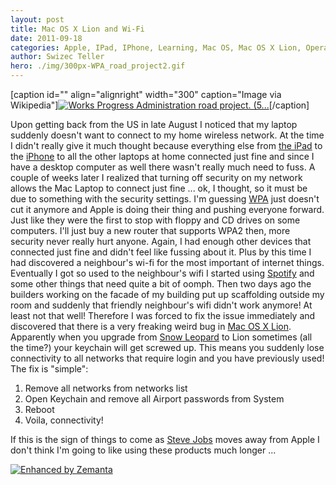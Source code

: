 ```yaml
---
layout: post
title: Mac OS X Lion and Wi-Fi
date: 2011-09-18
categories: Apple, IPad, IPhone, Learning, Mac OS, Mac OS X Lion, Operating system, Personal, Snow Leopard, Steve Jobs
author: Swizec Teller
hero: ./img/300px-WPA_road_project2.gif
---
```


\[caption id="" align="alignright" width="300" caption="Image via Wikipedia"][![Works Progress Administration road project. (5...](./img/300px-WPA_road_project2.gif "Works Progress Administration road project. (5...")](http://commons.wikipedia.org/wiki/File:WPA_road_project.gif)\[/caption]

Upon getting back from the US in late August I noticed that my laptop suddenly doesn't want to connect to my home wireless network. At the time I didn't really give it much thought because everything else from [the iPad](http://www.apple.com/ipad/ "iPad") to the [iPhone](http://www.apple.com/iphone "iPhone") to all the other laptops at home connected just fine and since I have a desktop computer as well there wasn't really much need to fuss. A couple of weeks later I realized that turning off security on my network allows the Mac Laptop to connect just fine ... ok, I thought, so it must be due to something with the security settings. I'm guessing [WPA](http://en.wikipedia.org/wiki/Works_Progress_Administration "Works Progress Administration") just doesn't cut it anymore and Apple is doing their thing and pushing everyone forward. Just like they were the first to stop with floppy and CD drives on some computers. I'll just buy a new router that supports WPA2 then, more security never really hurt anyone. Again, I had enough other devices that connected just fine and didn't feel like fussing about it. Plus by this time I had discovered a neighbour's wi-fi for the most important of internet things. Eventually I got so used to the neighbour's wifi I started using [Spotify](http://www.spotify.com/ "Spotify") and some other things that need quite a bit of oomph. Then two days ago the builders working on the facade of my building put up scaffolding outside my room and suddenly that friendly neighbour's wifi didn't work anymore! At least not that well! Therefore I was forced to fix the issue immediately and discovered that there is a very freaking weird bug in [Mac OS X Lion](http://www.apple.com/macosx/lion "Mac OS X Lion"). Apparently when you upgrade from [Snow Leopard](http://en.wikipedia.org/wiki/Snow_Leopard "Snow Leopard") to Lion sometimes (all the time?) your keychain will get screwed up. This means you suddenly lose connectivity to all networks that require login and you have previously used! The fix is "simple":

1.  Remove all networks from networks list
2.  Open Keychain and remove all Airport passwords from System
3.  Reboot
4.  Voila, connectivity!

If this is the sign of things to come as [Steve Jobs](http://www.crunchbase.com/person/steve-jobs "Steve Jobs") moves away from Apple I don't think I'm going to like using these products much longer ...

[![Enhanced by Zemanta](http://img.zemanta.com/zemified_e.png?x-id=ab1bde25-40d9-4f5b-b991-76e6f6f18771)](http://www.zemanta.com/ "Enhanced by Zemanta")
